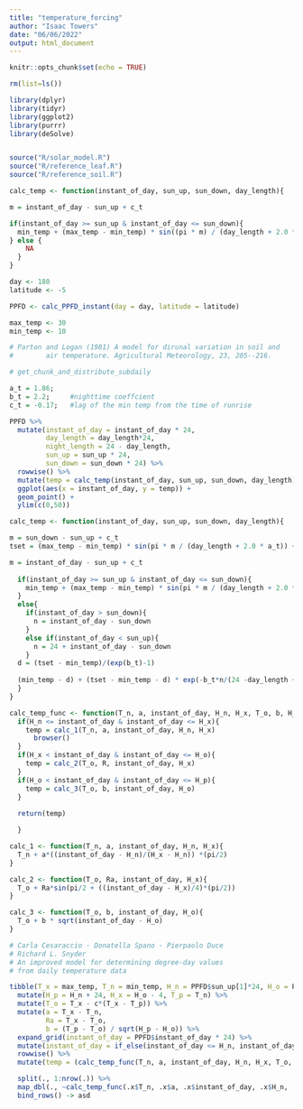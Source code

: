 ```yaml
---
title: "temperature_forcing"
author: "Isaac Towers"
date: "06/06/2022"
output: html_document
---
```


```r
knitr::opts_chunk$set(echo = TRUE)
```

```r
rm(list=ls())

library(dplyr)
library(tidyr)
library(ggplot2)
library(purrr)
library(deSolve)


source("R/solar_model.R")
source("R/reference_leaf.R")
source("R/reference_soil.R")
```

```r
calc_temp <- function(instant_of_day, sun_up, sun_down, day_length){

m = instant_of_day - sun_up + c_t

if(instant_of_day >= sun_up & instant_of_day <= sun_down){
  min_temp + (max_temp - min_temp) * sin((pi * m) / (day_length + 2.0 * a_t))
} else {
    NA
  }
}
```


```r
day <- 180
latitude <- -5

PPFD <- calc_PPFD_instant(day = day, latitude = latitude)
```


```r
max_temp <- 30
min_temp <- 10
```


```r
# Parton and Logan (1981) A model for dirunal variation in soil and
#        air temperature. Agricultural Meteorology, 23, 205--216.

# get_chunk_and_distribute_subdaily

a_t = 1.86;
b_t = 2.2;     #nighttime coeffcient
c_t = -0.17;   #lag of the min temp from the time of runrise

```

```r
PPFD %>%
  mutate(instant_of_day = instant_of_day * 24,
         day_length = day_length*24,
         night_length = 24 - day_length,
         sun_up = sun_up * 24,
         sun_down = sun_down * 24) %>%
  rowwise() %>%
  mutate(temp = calc_temp(instant_of_day, sun_up, sun_down, day_length)) %>%
  ggplot(aes(x = instant_of_day, y = temp)) + 
  geom_point() + 
  ylim(c(0,50))
```



```r
calc_temp <- function(instant_of_day, sun_up, sun_down, day_length){

m = sun_down - sun_up + c_t
tset = (max_temp - min_temp) * sin(pi * m / (day_length + 2.0 * a_t)) + min_temp

m = instant_of_day - sun_up + c_t
  
  if(instant_of_day >= sun_up & instant_of_day <= sun_down){
    min_temp + (max_temp - min_temp) * sin(pi * m / (day_length + 2.0 * a_t)) 
  }
  else{
    if(instant_of_day > sun_down){
      n = instant_of_day - sun_down
    }
    else if(instant_of_day < sun_up){
      n = 24 + instant_of_day - sun_down
    }
  d = (tset - min_temp)/(exp(b_t)-1)
  
  (min_temp - d) + (tset - min_temp - d) * exp(-b_t*n/(24 -day_length + c_t))
  }
}
```





```r
calc_temp_func <- function(T_n, a, instant_of_day, H_n, H_x, T_o, b, H_o, H_p, Ra){
  if(H_n <= instant_of_day & instant_of_day <= H_x){
    temp = calc_1(T_n, a, instant_of_day, H_n, H_x)
      browser()
  }
  if(H_x < instant_of_day & instant_of_day <= H_o){
    temp = calc_2(T_o, R, instant_of_day, H_x)
  }
  if(H_o < instant_of_day & instant_of_day <= H_p){
    temp = calc_3(T_o, b, instant_of_day, H_o)
  }
  
  return(temp)

  }

calc_1 <- function(T_n, a, instant_of_day, H_n, H_x){
  T_n + a*((instant_of_day - H_n)/(H_x - H_n)) *(pi/2)
}

calc_2 <- function(T_o, Ra, instant_of_day, H_x){
  T_o + Ra*sin(pi/2 + ((instant_of_day - H_x)/4)*(pi/2))
}

calc_3 <- function(T_o, b, instant_of_day, H_o){
  T_o + b * sqrt(instant_of_day - H_o)
}

```


```r
# Carla Cesaraccio · Donatella Spano · Pierpaolo Duce
# Richard L. Snyder
# An improved model for determining degree-day values
# from daily temperature data

tibble(T_x = max_temp, T_n = min_temp, H_n = PPFD$sun_up[1]*24, H_o = PPFD$sun_down[1]*24, c = 0.39) %>%
  mutate(H_p = H_n + 24, H_x = H_o - 4, T_p = T_n) %>%
  mutate(T_o = T_x - c*(T_x - T_p)) %>%
  mutate(a = T_x - T_n,
         Ra = T_x - T_o,
         b = (T_p - T_o) / sqrt(H_p - H_o)) %>%
  expand_grid(instant_of_day = PPFD$instant_of_day * 24) %>%
  mutate(instant_of_day = if_else(instant_of_day <= H_n, instant_of_day + 24, instant_of_day)) %>%
  rowwise() %>% 
  mutate(temp = (calc_temp_func(T_n, a, instant_of_day, H_n, H_x, T_o, b, H_o, H_p, Ra))) -> ASD

  split(., 1:nrow(.)) %>%
  map_dbl(., ~calc_temp_func(.x$T_n, .x$a, .x$instant_of_day, .x$H_n, .x$H_x, .x$T_o, .x$b, .x$H_o, .x$H_p)) %>%
  bind_rows() -> asd
  
  


```

```r

```


